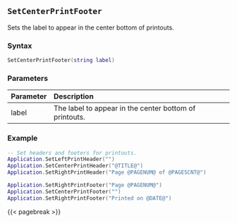 ## `SetCenterPrintFooter`

Sets the label to appear in the center bottom of printouts\index{Printing!headers \& footers}.

### Syntax {-}

``` .lua
SetCenterPrintFooter(string label)
```

### Parameters {-}

**Parameter** | **Description**
| :-- | :-- |
label | The label to appear in the center bottom of printouts.

### Example {-}

``` .lua
-- Set headers and footers for printouts.
Application.SetLeftPrintHeader("")
Application.SetCenterPrintHeader("@TITLE@")
Application.SetRightPrintHeader("Page @PAGENUM@ of @PAGESCNT@")

Application.SetRightPrintFooter("Page @PAGENUM@")
Application.SetCenterPrintFooter("")
Application.SetRightPrintFooter("Printed on @DATE@")
```

{{< pagebreak >}}

